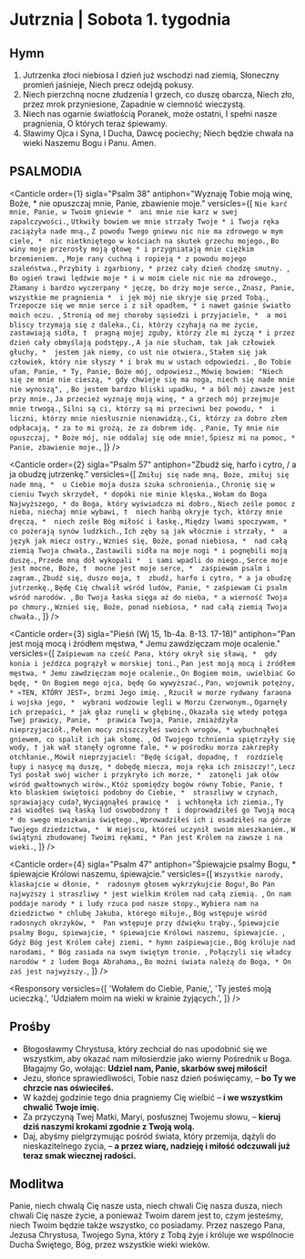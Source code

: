 # Jutrznia | Sobota 1. tygodnia

<OpeningVersicle />

## Hymn

1. Jutrzenka złoci niebiosa
   I dzień już wschodzi nad ziemią,
   Słoneczny promień jaśnieje,
   Niech precz odejdą pokusy.
2. Niech pierzchną nocne złudzenia
   I grzech, co duszę obarcza,
   Niech zło, przez mrok przyniesione,
   Zapadnie w ciemność wieczystą.
3. Niech nas ogarnie światłością
   Poranek, może ostatni,
   I spełni nasze pragnienia,
   O których teraz śpiewamy.
4. Sławimy Ojca i Syna,
   I Ducha, Dawcę pociechy;
   Niech będzie chwała na wieki
   Naszemu Bogu i Panu. Amen.

## PSALMODIA

<Canticle
  order={1}
  sigla="Psalm 38"
  antiphon="Wyznaję Tobie moją winę, Boże, * nie opuszczaj mnie, Panie, zbawienie moje."
  versicles={[
    `Nie karć mnie, Panie, w Twoim gniewie * 
ani mnie nie karz w swej zapalczywości.`,
    `Utkwiły bowiem we mnie strzały Twoje *
i Twoja ręka zaciążyła nade mną.`,
    `Z powodu Twego gniewu nic nie ma zdrowego w mym ciele, * 
nic nietkniętego w kościach na skutek grzechu mojego.`,
    `Bo winy moje przerosły moją głowę *
i przygniatają mnie ciężkim brzemieniem. `,
    `Moje rany cuchną i ropieją *
z powodu mojego szaleństwa.`,
    `Przybity i zgarbiony, *
przez cały dzień chodzę smutny. `,
    `Bo ogień trawi lędźwie moje *
i w moim ciele nic nie ma zdrowego.`,
    `Złamany i bardzo wyczerpany *
jęczę, bo drży moje serce.`,
    `Znasz, Panie, wszystkie me pragnienia * 
i jęk mój nie skryje się przed Tobą.`,
    `Trzepocze się we mnie serce i z sił opadłem, *
i nawet gaśnie światło moich oczu. `,
    `Stronią od mej choroby sąsiedzi i przyjaciele, * 
a moi bliscy trzymają się z daleka.`,
    `Ci, którzy czyhają na me życie, zastawiają sidła, † 
pragną mojej zguby, którzy źle mi życzą *
i przez dzień cały obmyślają podstępy.`,
    `A ja nie słucham, tak jak człowiek głuchy, * 
jestem jak niemy, co ust nie otwiera.`,
    `Stałem się jak człowiek, który nie słyszy *
i brak mu w ustach odpowiedzi. `,
    `Bo Tobie ufam, Panie, *
Ty, Panie, Boże mój, odpowiesz.`,
    `Mówię bowiem: "Niech się ze mnie nie cieszą, *
gdy chwieje się ma noga, niech się nade mnie nie wynoszą", `,
    `Bo jestem bardzo bliski upadku, *
a ból mój zawsze jest przy mnie.`,
    `Ja przecież wyznaję moją winę, *
a grzech mój przejmuje mnie trwogą.`,
    `Silni są ci, którzy są mi przeciwni bez powodu, * 
i liczni, którzy mnie niesłusznie nienawidzą.`,
    `Ci, którzy za dobro złem odpłacają, *
za to mi grożą, że za dobrem idę. `,
    `Panie, Ty mnie nie opuszczaj, *
Boże mój, nie oddalaj się ode mnie!`,
    `Śpiesz mi na pomoc, *
Panie, zbawienie moje.`,
  ]}
/>

<Canticle
  order={2}
  sigla="Psalm 57"
  antiphon="Zbudź się, harfo i cytro, / a ja obudzę jutrzenkę."
  versicles={[
    `Zmiłuj się nade mną, Boże, zmiłuj się nade mną, * 
u Ciebie moja dusza szuka schronienia.`,
    `Chronię się w cieniu Twych skrzydeł, *
dopóki nie minie klęska.`,
    `Wołam do Boga Najwyższego, *
do Boga, który wyświadcza mi dobro.`,
    `Niech ześle pomoc z nieba, niechaj mnie wybawi, † 
niech hańbą okryje tych, którzy mnie dręczą, * 
niech ześle Bóg miłość i łaskę.`,
    `Między lwami spoczywam, * 
co pożerają synów ludzkich.`,
    `Ich zęby są jak włócznie i strzały, * 
a język jak miecz ostry.`,
    `Wznieś się, Boże, ponad niebiosa, * 
nad całą ziemią Twoja chwała.`,
    `Zastawili sidła na moje nogi *
i pognębili moją duszę.`,
    `Przede mną dół wykopali * 
i sami wpadli do niego.`,
    `Serce moje jest mocne, Boże, † 
mocne jest moje serce, * 
zaśpiewam psalm i zagram.`,
    `Zbudź się, duszo moja, † 
zbudź, harfo i cytro, *
a ja obudzę jutrzenkę.`,
    `Będę Cię chwalił wśród ludów, Panie, *
zaśpiewam Ci psalm wśród narodów. `,
    `Bo Twoja łaska sięga aż do nieba, *
a wierność Twoja po chmury.`,
    `Wznieś się, Boże, ponad niebiosa, *
nad całą ziemią Twoja chwała.`,
  ]}
/>

<Canticle
  order={3}
  sigla="Pieśń (Wj 15, 1b-4a. 8-13. 17-18)"
  antiphon="Pan jest moją mocą i źródłem męstwa, * Jemu zawdzięczam moje ocalenie."
  versicles={[
    `Zaśpiewam na cześć Pana, który okrył się sławą, * 
gdy konia i jeźdźca pogrążył w morskiej toni.`,
    `Pan jest moją mocą i źródłem męstwa, *
Jemu zawdzięczam moje ocalenie.`,
    `On Bogiem moim, uwielbiać Go będę, *
On Bogiem mego ojca, będę Go wywyższać.`,
    `Pan, wojownik potężny, *
«TEN, KTÓRY JEST», brzmi Jego imię. `,
    `Rzucił w morze rydwany faraona i wojska jego, * 
wybrani wodzowie legli w Morzu Czerwonym.`,
    `Ogarnęły ich przepaści, *
jak głaz runęli w głębinę.`,
    `Okazała się wtedy potęga Twej prawicy, Panie, * 
prawica Twoja, Panie, zmiażdżyła nieprzyjaciół.`,
    `Pełen mocy zniszczyłeś swoich wrogów, *
wybuchnąłeś gniewem, co spalił ich jak słomę. `,
    `Od Twojego tchnienia spiętrzyły się wody, †
jak wał stanęły ogromne fale, *
w pośrodku morza zakrzepły otchłanie.`,
    `Mówił nieprzyjaciel: "Będę ścigał, dopadnę, † 
rozdzielę łupy i nasycę mą duszę, *
dobędę miecza, moja ręka ich zniszczy!"`,
    `Lecz Tyś posłał swój wicher i przykryło ich morze, * 
zatonęli jak ołów wśród gwałtownych wirów.`,
    `Któż spomiędzy bogów równy Tobie, Panie, † 
kto blaskiem świętości podobny do Ciebie, * 
straszliwy w czynach, sprawiający cuda?`,
    `Wyciągnąłeś prawicę * 
i wchłonęła ich ziemia.`,
    `Ty zaś wiodłeś swą łaską lud oswobodzony † 
i doprowadziłeś go Twoją mocą *
do swego mieszkania świętego.`,
    `Wprowadziłeś ich i osadziłeś na górze Twojego dziedzictwa, * 
W miejscu, któreś uczynił swoim mieszkaniem.`,
    `W świątyni zbudowanej Twoimi rękami, *
Pan jest Królem na zawsze i na wieki.`,
  ]}
/>

<Canticle
  order={4}
  sigla="Psalm 47"
  antiphon="Śpiewajcie psalmy Bogu, * śpiewajcie Królowi naszemu, śpiewajcie."
  versicles={[
    `Wszystkie narody, klaskajcie w dłonie, * 
radosnym głosem wykrzykujcie Bogu!`,
    `Bo Pan najwyższy i straszliwy *
jest wielkim Królem nad całą ziemią. `,
    `On nam poddaje narody *
i ludy rzuca pod nasze stopy.`,
    `Wybiera nam na dziedzictwo *
chlubę Jakuba, którego miłuje.`,
    `Bóg wstępuje wśród radosnych okrzyków, * 
Pan wstępuje przy dźwięku trąby.`,
    `Śpiewajcie psalmy Bogu, śpiewajcie, *
śpiewajcie Królowi naszemu, śpiewajcie. `,
    `Gdyż Bóg jest Królem całej ziemi, *
hymn zaśpiewajcie.`,
    `Bóg króluje nad narodami, *
Bóg zasiada na swym świętym tronie. `,
    `Połączyli się władcy narodów *
z ludem Boga Abrahama,`,
    `Bo możni świata należą do Boga, *
On zaś jest najwyższy.`,
  ]}
/>

<Passage
  sigla="2 P 1, 10-11"
  passage="Starajcie się umocnić wasze powołanie i wybór. To bowiem czyniąc nie upadniecie nigdy. W ten sposób szeroko będzie wam otworzone wejście do wiecznego królestwa Pana naszego i Zbawcy, Jezusa Chrystusa."
/>

<Responsory
  versicles={[
    'Wołałem do Ciebie, Panie,',
    'Ty jesteś moją ucieczką.',
    'Udziałem moim na wieki w krainie żyjących.',
  ]}
/>

<Benedictus
  antiphon="Oświeć, Panie, * tych, co w mroku i cieniu śmierci mieszkają.
"
/>

## Prośby

- Błogosławmy Chrystusa, który zechciał do nas upodobnić się we wszystkim, aby okazać nam miłosierdzie jako wierny Pośrednik u Boga. Błagajmy Go, wołając: **Udziel nam, Panie, skarbów swej miłości!**
- Jezu, słońce sprawiedliwości, Tobie nasz dzień poświęcamy, – **bo Ty we chrzcie nas oświeciłeś.**
- W każdej godzinie tego dnia pragniemy Cię wielbić – **i we wszystkim chwalić Twoje imię.**
- Za przyczyną Twej Matki, Maryi, posłusznej Twojemu słowu, – **kieruj dziś naszymi krokami zgodnie z Twoją wolą.**
- Daj, abyśmy pielgrzymując pośród świata, który przemija, dążyli do nieskazitelnego życia, – **a przez wiarę, nadzieję i miłość odczuwali już teraz smak wiecznej radości.**

<CustomIntercessions type="lauds" />

<KyrieEleison />

<LordsPrayer />

## Modlitwa

Panie, niech chwalą Cię nasze usta, niech chwali Cię nasza dusza, niech chwali Cię nasze życie, a ponieważ Twoim darem jest to, czym jesteśmy, niech Twoim będzie także wszystko, co posiadamy. Przez naszego Pana, Jezusa Chrystusa, Twojego Syna, który z Tobą żyje i króluje we wspólnocie Ducha Świętego, Bóg, przez wszystkie wieki wieków.

<Amen />

<BlessingAndConcludingVersicle />
